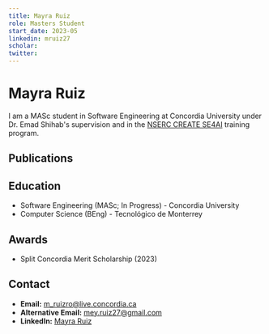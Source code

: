 ```yaml
---
title: Mayra Ruiz
role: Masters Student
start_date: 2023-05
linkedin: mruiz27
scholar:
twitter:
---
```


# Mayra Ruiz

I am a MASc student in Software Engineering at Concordia University under Dr. Emad Shihab's supervision and in the [NSERC CREATE SE4AI](https://se4ai.org/) training program.

## Publications


<AuthorPublications firstname="Mayra" lastname="Ruiz" />


## Education

- Software Engineering (MASc; In Progress) - Concordia University 
- Computer Science (BEng) - Tecnológico de Monterrey

## Awards

- Split Concordia Merit Scholarship (2023)

## Contact

- **Email:** m_ruizro@live.concordia.ca
- **Alternative Email:** mey.ruiz27@gmail.com
- **LinkedIn:** [Mayra Ruiz](https://www.linkedin.com/in/mruiz27/)